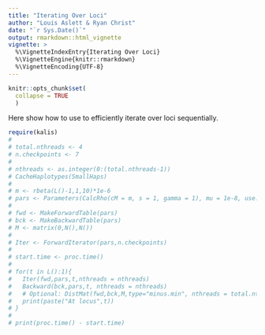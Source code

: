 ```yaml
---
title: "Iterating Over Loci"
author: "Louis Aslett & Ryan Christ"
date: "`r Sys.Date()`"
output: rmarkdown::html_vignette
vignette: >
  %\VignetteIndexEntry{Iterating Over Loci}
  %\VignetteEngine{knitr::rmarkdown}
  %\VignetteEncoding{UTF-8}
---
```


```r
knitr::opts_chunk$set(
  collapse = TRUE
  )
```

Here show how to use \pkg{kalis} to efficiently iterate over loci sequentially.


```r
require(kalis)
# 
# total.nthreads <- 4
# n.checkpoints <- 7
# 
# nthreads <- as.integer(0:(total.nthreads-1))
# CacheHaplotypes(SmallHaps)
# 
# m <- rbeta(L()-1,1,10)*1e-6
# pars <- Parameters(CalcRho(cM = m, s = 1, gamma = 1), mu = 1e-8, use.speidel = TRUE)
# 
# fwd <- MakeForwardTable(pars)
# bck <- MakeBackwardTable(pars)
# M <- matrix(0,N(),N())
# 
# Iter <- ForwardIterator(pars,n.checkpoints)
# 
# start.time <- proc.time()
# 
# for(t in L():1){
#   Iter(fwd,pars,t,nthreads = nthreads)
#   Backward(bck,pars,t, nthreads = nthreads)
#   # Optional: DistMat(fwd,bck,M,type="minus.min", nthreads = total.nthreads)
#   print(paste("At locus",t))
# }
# 
# print(proc.time() - start.time)
```